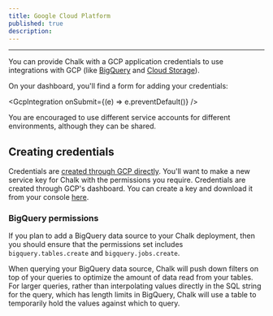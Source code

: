 ```yaml
---
title: Google Cloud Platform
published: true
description:
---
```



---

You can provide Chalk with a GCP application credentials
to use integrations with GCP (like [BigQuery](/docs/bigquery) and [Cloud Storage](/docs/s3)).

On your dashboard, you'll find a form for adding your credentials:

<GcpIntegration onSubmit={(e) => e.preventDefault()} />

You are encouraged to use different service accounts for different environments,
although they can be shared.

## Creating credentials

Credentials are [created through GCP directly](https://cloud.google.com/docs/authentication/getting-started).
You'll want to make a new service key for Chalk
with the permissions you require.
Credentials are created through GCP's dashboard.
You can create a key and download it from your console
[here](https://console.cloud.google.com/projectselector2/iam-admin/serviceaccounts/create).

### BigQuery permissions

If you plan to add a BigQuery data source to your Chalk deployment, then you should ensure
that the permissions set includes `bigquery.tables.create` and `bigquery.jobs.create`.

When querying your BigQuery data source, Chalk will push down filters on top of your
queries to optimize the amount of data read from your tables. For larger queries, rather than
interpolating values directly in the SQL string for the query, which has length limits in
BigQuery, Chalk will use a table to temporarily hold the values against which to query.



